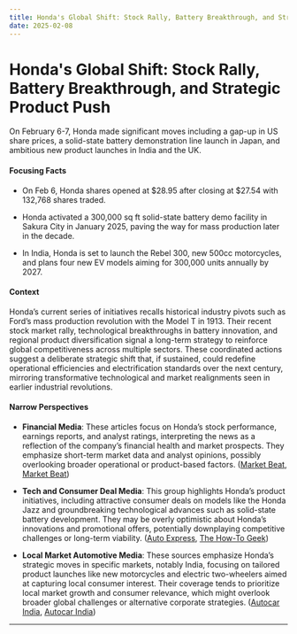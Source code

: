 ```yaml
---
title: Honda's Global Shift: Stock Rally, Battery Breakthrough, and Strategic Product Push
date: 2025-02-08
---
```


# Honda's Global Shift: Stock Rally, Battery Breakthrough, and Strategic Product Push

On February 6-7, Honda made significant moves including a gap-up in US share prices, a solid-state battery demonstration line launch in Japan, and ambitious new product launches in India and the UK.

#### Focusing Facts

- On Feb 6, Honda shares opened at $28.95 after closing at $27.54 with 132,768 shares traded.

- Honda activated a 300,000 sq ft solid-state battery demo facility in Sakura City in January 2025, paving the way for mass production later in the decade.

- In India, Honda is set to launch the Rebel 300, new 500cc motorcycles, and plans four new EV models aiming for 300,000 units annually by 2027.

#### Context

Honda’s current series of initiatives recalls historical industry pivots such as Ford’s mass production revolution with the Model T in 1913. Their recent stock market rally, technological breakthroughs in battery innovation, and regional product diversification signal a long-term strategy to reinforce global competitiveness across multiple sectors. These coordinated actions suggest a deliberate strategic shift that, if sustained, could redefine operational efficiencies and electrification standards over the next century, mirroring transformative technological and market realignments seen in earlier industrial revolutions.

#### Narrow Perspectives

- **Financial Media**: These articles focus on Honda’s stock performance, earnings reports, and analyst ratings, interpreting the news as a reflection of the company’s financial health and market prospects. They emphasize short-term market data and analyst opinions, possibly overlooking broader operational or product-based factors. ([Market Beat](https://www.marketbeat.com/instant-alerts/honda-motor-nysehmc-shares-gap-up-whats-next-2025-02-05/), [Market Beat](https://www.marketbeat.com/instant-alerts/honda-motor-hmc-to-release-earnings-on-friday-2025-02-07/))

- **Tech and Consumer Deal Media**: This group highlights Honda’s product initiatives, including attractive consumer deals on models like the Honda Jazz and groundbreaking technological advances such as solid-state battery development. They may be overly optimistic about Honda’s innovations and promotional offers, potentially downplaying competitive challenges or long-term viability. ([Auto Express](https://www.autoexpress.co.uk/honda/jazz/365828/car-deal-alert-honda-jazz-grand-sale-brings-big-discount-and-low-rate-finance), [The How-To Geek](https://www.howtogeek.com/hondas-solid-state-battery-breakthrough/))

- **Local Market Automotive Media**: These sources emphasize Honda’s strategic moves in specific markets, notably India, focusing on tailored product launches like new motorcycles and electric two-wheelers aimed at capturing local consumer interest. Their coverage tends to prioritize local market growth and consumer relevance, which might overlook broader global challenges or alternative corporate strategies. ([Autocar India](https://www.autocarindia.com/bike-news/honda-rebel-300-new-500cc-bikes-launching-in-india-next-year-434492), [Autocar India](https://www.autocarindia.com/bike-news/four-new-honda-evs-launching-in-india-between-2025-27-434491))

---
